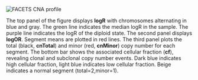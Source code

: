 <br><br>
![FACETS CNA profile](`r cna_plot_png`)
<br>

The top panel of the figure displays __logR__ with chromosomes alternating in blue and gray. The green line indicates the median logR in the sample. The purple line indicates the logR of the diploid state. The second panel displays __logOR__. Segment means are plotted in red lines. The third panel plots the total (black, __cnTotal__) and minor (red, __cnMinor__) copy number for each segment. The bottom bar shows the associated cellular fraction (__cf__), revealing clonal and subclonal copy number events. Dark blue indicates high cellular fraction, light blue indicates low cellular fraction. Beige indicates a normal segment (total=2,minor=1).
